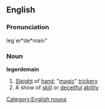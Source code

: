 ==English==
===Pronunciation===
leg`er*de*main"

===Noun===
'''legerdemain'''
#[[Sleight]] of [[hand]]; "[[magic]]" [[trickery]]
#A show of [[skill]] or [[deceitful]] [[ability]]

[[Category:English nouns]]